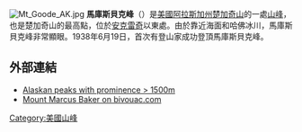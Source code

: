 [[File:Mt_Goode_AK.jpg|thumb]]
'''馬庫斯貝克峰'''（{{lang-en|Mount Marcus Baker}}）是[[美國|美國]][[阿拉斯加州|阿拉斯加州]][[楚加奇山|楚加奇山]]的一處[[山峰|山峰]]，也是楚加奇山的最高點，位於[[安克雷奇|安克雷奇]]以東{{convert|75|mi|km|0}}處。由於靠近海面和哈佛冰川，馬庫斯貝克峰非常顯眼。1938年6月19日，首次有登山家成功登頂馬庫斯貝克峰。
==外部連結==
*[http://www.peaklist.org/USlists/AK5000.html Alaskan peaks with prominence > 1500m]
*[http://bivouac.com/MtnPg.asp?MtnId=7654 Mount Marcus Baker on bivouac.com]
[[Category:美國山峰|Category:美國山峰]]
